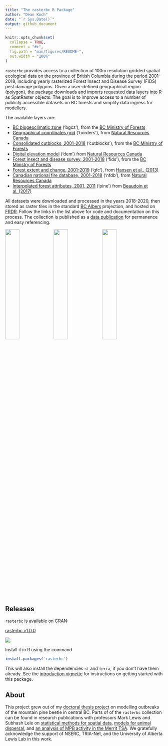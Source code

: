 ```yaml
---
title: "The rasterbc R Package"
author: "Dean Koch"
date: "`r Sys.Date()`"
output: github_document
---
```


<!-- README.md is generated from README.Rmd. Please edit that file -->

```r
knitr::opts_chunk$set(
  collapse = TRUE,
  comment = "#>",
  fig.path = "man/figures/README-",
  out.width = "100%"
)
```

<!-- badges: start -->
<!-- badges: end -->

`rasterbc` provides access to a collection of 100m resolution gridded spatial ecological data on the province of British Columbia during the period 2001-2018, including yearly rasterized Forest Insect and Disease Survey (FIDS) pest damage polygons. Given a user-defined geographical region (polygon), the package downloads and imports requested data layers into R as SpatRaster objects. The goal is to improve access to a number of publicly accessible datasets on BC forests and simplify data ingress for modellers.

The available layers are:

* [BC biogeoclimatic zone](https://github.com/deankoch/rasterbc_src/blob/master/src_bgcz.knit.md) ('bgcz'), from the [BC Ministry of Forests](https://catalogue.data.gov.bc.ca/dataset/f358a53b-ffde-4830-a325-a5a03ff672c3)
* [Geographical coordinates grid](https://github.com/deankoch/rasterbc_src/blob/master/src_borders.knit.md) ('borders'), from [Natural Resources Canada](https://www.nrcan.gc.ca/maps-tools-and-publications/maps/topographic-maps/10995)
* [Consolidated cutblocks, 2001-2018](https://github.com/deankoch/rasterbc_src/blob/master/src_cutblocks.knit.md) ('cutblocks'), from the [BC Ministry of Forests](https://catalogue.data.gov.bc.ca/dataset/harvested-areas-of-bc-consolidated-cutblocks-)
* [Digital elevation model](https://github.com/deankoch/rasterbc_src/blob/master/src_dem.knit.md) ('dem') from [Natural Resources Canada](https://ftp.maps.canada.ca/pub/nrcan_rncan/elevation/cdem_mnec/doc/CDEM_en.pdf)
* [Forest insect and disease survey, 2001-2018](https://github.com/deankoch/rasterbc_src/blob/master/src_fids.knit.md) ('fids'), from the [BC Ministry of Forests](https://catalogue.data.gov.bc.ca/dataset/pest-infestation-polygons)
* [Forest extent and change, 2001-2019](https://github.com/deankoch/rasterbc_src/blob/master/src_gfc.knit.md) ('gfc'), from [Hansen et al., (2013)](https://cdnsciencepub.com/doi/full/10.1139/cjfr-2013-0401)
* [Canadian national fire database, 2001-2018](https://github.com/deankoch/rasterbc_src/blob/master/src_nfdb.knit.md) ('nfdb'), from [Natural Resources Canada](https://cwfis.cfs.nrcan.gc.ca/ha/nfdb)
* [Interpolated forest attributes, 2001, 2011](https://github.com/deankoch/rasterbc_src/blob/master/src_pine.knit.md) ('pine') from [Beaudoin et al. (2017)](https://cdnsciencepub.com/doi/full/10.1139/cjfr-2017-0184)

All datasets were downloaded and processed in the years 2018-2020, then stored as raster tiles in the standard
[BC Albers](https://spatialreference.org/ref/epsg/nad83-bc-albers/) projection, and hosted on [FRDR](https://www.frdr-dfdr.ca/repo/).
Follow the links in the list above for code and documentation on this process. The collection is published as
a [data publication](https://doi.org/10.20383/101.0283) for permanence and easy referencing.


<img src="https://raw.githubusercontent.com/deankoch/rasterbc/master/vignettes/vignette_intro_okanagan_location-1.png" width="30%"></img>
<img src="https://raw.githubusercontent.com/deankoch/rasterbc/master/vignettes/vignette_intro_okanagan_elevation_tiles-1.png" width="30%"></img>
<img src="https://raw.githubusercontent.com/deankoch/rasterbc/master/vignettes/vignette_intro_okanagan_bgcz-1.png" width="30%"></img>

## Releases

`rasterbc` is available on CRAN:

[rasterbc v1.0.0](https://cran.r-project.org/web/packages/rasterbc/index.html)

[![](https://cranlogs.r-pkg.org/badges/rasterbc)](https://cran.r-project.org/package=rasterbc)

Install it in R using the command

```r
install.packages('rasterbc')
```

This will also install the dependencies `sf` and `terra`, if you don't have them already.
See the [introduction vignette](https://github.com/deankoch/rasterbc/blob/master/vignettes/vignette_intro.md)
for instructions on getting started with this package. 

## About

This project grew out of my [doctoral thesis project](https://doi.org/10.7939/r3-91zn-v276) on modelling
outbreaks of the mountain pine beetle in central BC. Parts of of the `rasterbc` collection can be found
in research publications with professors Mark Lewis and Subhash Lele on 
[statistical methods for spatial data](https://doi.org/10.7939/r3-g6qb-bq70),
[models for animal dispersal](https://doi.org/10.1098/rsif.2020.0434), and
[an analysis of MPB activity in the Merrit TSA](https://doi.org/10.1007/s11538-021-00899-z).
We gratefully acknowledge the support of NSERC, TRIA-Net, and the University of Alberta Lewis Lab in this work.


<!-- README.md is generated from README.Rmd. Please edit that file -->
<!-- rmarkdown::render('README.Rmd') -->

